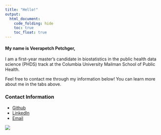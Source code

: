 ```yaml
---
title: "Hello!"
output: 
  html_document:
    code_folding: hide
    toc: true
    toc_float: true
---
```

#### My name is Veerapetch Petchger, 
I am a first-year master's candidate in biostatistics in the public health data science (PHDS) track at the Columbia University Mailman School of Public Health. 

Feel free to contact me through my information below! You can learn more about me in the tabs above.

### Contact Information
* [Github](http://github.com/vp2587/)
* [LinkedIn](https://www.linkedin.com/in/vpetchger/)
* [Email](vp2587@cumc.columbia.edu)

![](welcome.png)
